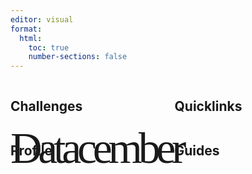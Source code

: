 ```yaml
---
editor: visual
format: 
  html:
    toc: true
    number-sections: false
---
```

<head>
	<link rel="preconnect" href="https://fonts.googleapis.com">
    <link rel="preconnect" href="https://fonts.gstatic.com" crossorigin>
    <link href="https://fonts.googleapis.com/css2?family=Libre+Baskerville:ital,wght@0,400;0,700;1,400&display=swap" rel="stylesheet">
</head>    

[comment]: <> (Header Goes Here)


<div class="wrapper-feature">
<canvas id="lorenzCanvas" width=767.5% height=491.2% style="opacity; 0; position: absolute;"></canvas>
<p id="logo-big" style="font-family: 'Libre Baskerville', Serif;
font-size: 5em; letter-spacing: -0.09em;
z-index=1; position: absolute;"
	>Datacember</p>

</div>

<script>
const canvas = document.getElementById("thomasCanvas");
        const ctx = canvas.getContext("2d");
        canvas.width = window.innerWidth;
        canvas.height = window.innerHeight;

        // Attractor parameters
        const beta = 0.2; // Controls the chaotic behavior
        const dt = 0.01;  // Time step
        const scale = 1; // Scaling for visualization
        const centerX = canvas.width / 2;
        const centerY = canvas.height / 2;

        // Initial conditions
        let points = [];
        for (let i = 0; i < 50; i++) {
            points.push({
                x: Math.random() - 0.5,
                y: Math.random() - 0.5,
                z: Math.random() - 0.5
            });
        }

        // Animation loop
        function draw() {
            ctx.fillStyle = "rgba(0, 0, 0, 0.05)";
            ctx.fillRect(0, 0, canvas.width, canvas.height);

            ctx.fillStyle = "rgba(255, 255, 255, 0.7)";
            points.forEach((p, index) => {
                // Update equations for the Thomas attractor
                const dx = -beta * p.x + Math.sin(p.y) * dt;
                const dy = -beta * p.y + Math.sin(p.z) * dt;
                const dz = -beta * p.z + Math.sin(p.x) * dt;

                p.x += dx;
                p.y += dy;
                p.z += dz;

                // Transform to screen space
                const screenX = centerX + p.x * scale;
                const screenY = centerY - p.z * scale;

                // Draw a point
                ctx.fillStyle = `hsl(${(p.y * 200) % 360}, 100%, 70%)`;
                ctx.fillRect(screenX, screenY, 2, 2);
            });

            // Loop the animation
            requestAnimationFrame(draw);
        }

        // Start animation
        draw();
</script>



[comment]: <> (Lorenz Attractor)


:::: {.columns}

::: {.column width="50%"}

## Challenges

:::

::: {.column width="50%"}

## Quicklinks

:::

::::

[comment]: <> (Comment test)


:::: {.columns}

::: {.column width="50%"}

## Profile

:::

::: {.column width="50%"}

## Guides

:::

::::


